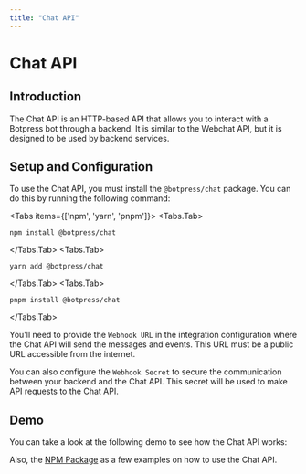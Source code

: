 ```yaml
---
title: "Chat API"
---
```




# Chat API

## Introduction

The Chat API is an HTTP-based API that allows you to interact with a Botpress bot through a backend. It is similar to the Webchat API, but it is designed to be used by backend services.

## Setup and Configuration

To use the Chat API, you must install the `@botpress/chat` package. You can do this by running the following command:

<Tabs items={['npm', 'yarn', 'pnpm']}>
  <Tabs.Tab>
  ```
  npm install @botpress/chat
  ```
  </Tabs.Tab>
  <Tabs.Tab>
  ```
  yarn add @botpress/chat
  ```
  </Tabs.Tab>
  <Tabs.Tab>
  ```
  pnpm install @botpress/chat
  ```
  </Tabs.Tab>
</Tabs>

You'll need to provide the `Webhook URL` in the integration configuration where the Chat API will send the messages and events. This URL must be a public URL accessible from the internet.

You can also configure the `Webhook Secret` to secure the communication between your backend and the Chat API. This secret will be used to make API requests to the Chat API.

## Demo

You can take a look at the following demo to see how the Chat API works:

<Demo example="chat-client" title="Chat API" file="src/main.ts" />

Also, the [NPM Package](https://www.npmjs.com/package/@botpress/chat) as a few examples on how to use the Chat API.
